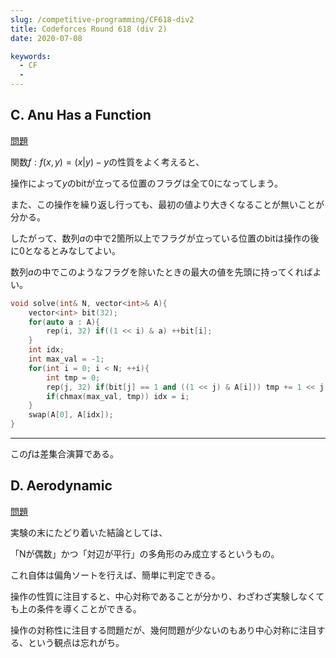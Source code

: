 ---
slug: /competitive-programming/CF618-div2
title: Codeforces Round 618 (div 2)
date: 2020-07-08

keywords:
  - CF
  - 
---

## C. Anu Has a Function

[問題](https://codeforces.com/contest/1300/problem/C)

関数$f : f(x, y) = (x | y) - y$の性質をよく考えると、

操作によって$y$のbitが立ってる位置のフラグは全て$0$になってしまう。

また、この操作を繰り返し行っても、最初の値より大きくなることが無いことが分かる。

したがって、数列$a$の中で2箇所以上でフラグが立っている位置のbitは操作の後に0となるとみなしてよい。

数列$a$の中でこのようなフラグを除いたときの最大の値を先頭に持ってくればよい。

```c++
void solve(int& N, vector<int>& A){
    vector<int> bit(32);
    for(auto a : A){
        rep(i, 32) if((1 << i) & a) ++bit[i];
    }
    int idx;
    int max_val = -1;
    for(int i = 0; i < N; ++i){
        int tmp = 0;
        rep(j, 32) if(bit[j] == 1 and ((1 << j) & A[i])) tmp += 1 << j;
        if(chmax(max_val, tmp)) idx = i;
    }
    swap(A[0], A[idx]);
}
```
---

この$f$は差集合演算である。

## D. Aerodynamic

[問題](https://codeforces.com/contest/1299/problem/B)

実験の末にたどり着いた結論としては、

「Nが偶数」かつ「対辺が平行」の多角形のみ成立するというもの。

これ自体は偏角ソートを行えば、簡単に判定できる。


操作の性質に注目すると、中心対称であることが分かり、わざわざ実験しなくても上の条件を導くことができる。

操作の対称性に注目する問題だが、幾何問題が少ないのもあり中心対称に注目する、という観点は忘れがち。

## 
